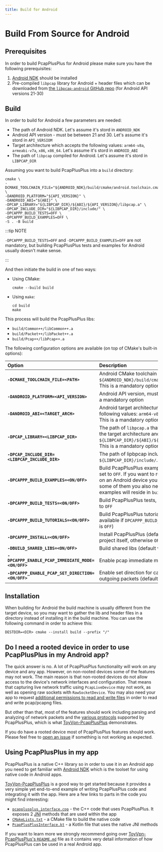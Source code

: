 ```yaml
---
title: Build for Android
---
```


# Build From Source for Android

## Prerequisites

In order to build PcapPlusPlus for Android please make sure you have the following prerequisites:

1. [Android NDK](https://developer.android.com/ndk) should be installed
2. Pre-compiled `libpcap` library for Android + header files which can be downloaded from [the `libpcap-android` GitHub repo](https://github.com/seladb/libpcap-android) (for Android API versions 21-30)

## Build

In order to build for Android a few parameters are needed:

- The path of Android NDK. Let's assume it's stord in `ANDROID_NDK`
- Android API version - must be between 21 and 30. Let's assume it's stord in `API_VERSIOM`
- Target architecture which accepts the following values: `arm64-v8a`, `armeabi-v7a`, `x86`, `x86_64`. Let's assume it's stord in `ANDROID_ABI`
- The path of `libpcap` compiled for Android. Let's assume it's stord in `LIBPCAP_DIR`

Assuming you want to build PcapPlusPlus into a `build` directory:

```shell
cmake \
-DCMAKE_TOOLCHAIN_FILE="${ANDROID_NDK}/build/cmake/android.toolchain.cmake" \
-DANDROID_PLATFORM="${API_VERSION}" \
-DANDROID_ABI="${ABI}" \
-DPCAP_LIBRARY="${LIBPCAP_DIR}/${ABI}/${API_VERSION}/libpcap.a" \
-DPCAP_INCLUDE_DIR="${LIBPCAP_DIR}/include/" \
-DPCAPPP_BUILD_TESTS=OFF \
-DPCAPPP_BUILD_EXAMPLES=OFF \
-S . -B build
```

:::tip NOTE

`-DPCAPPP_BUILD_TESTS=OFF` and `-DPCAPPP_BUILD_EXAMPLES=OFF` are not mandatory, but building PcapPlusPlus tests and examples for Android usually doesn't make sense.

:::

And then initiate the build in one of two ways:

- Using CMake:
  ```shell
  cmake --build build
  ```
- Using `make`:
  ```shell
  cd build
  make
  ```

This process will build the PcapPlusPlus libs:

- `build/Common++/libCommon++.a`
- `build/Packet++/libPacket++.a`
- `build/Pcap++/libPcap++.a`

The following configuration options are available (on top of CMake's built-in options):

| Option                                             | Description                                                                                                                                                                                                                                                                 |
| :------------------------------------------------- | :-------------------------------------------------------------------------------------------------------------------------------------------------------------------------------------------------------------------------------------------------------------------------- |
| **`-DCMAKE_TOOLCHAIN_FILE=<PATH>`**                | Android CMake toolchain file, usuaully resides in: `${ANDROID_NDK}/build/cmake/android.toolchain.cmake`. This is a mandatory option                                                                                                                                         |
| **`-DANDROID_PLATFORM=<API_VERSION>`**             | Android API version, must be between 21 and. . This is a mandatory option                                                                                                                                                                                                   |
| **`-DANDROID_ABI=<TARGET_ARCH>`**                  | Android target architecture which accepts one of the following values: `arm64-v8a`, `armeabi-v7a`, `x86`, `x86_64`. This is a mandatory option                                                                                                                              |
| **`-DPCAP_LIBRARY=<LIBPCAP_DIR>`**                 | The path of `libpcap.a` that is compiled for Android with the target architecture and API version, for example: `${LIBPCAP_DIR}/${ABI}/${API_VERSION}/libpcap.a`. This is a mandatory option                                                                                |
| **`-DPCAP_INCLUDE_DIR=<LIBPCAP_INCLUDE_DIR>`**     | The path of lipbpcap include files, for example: `${LIBPCAP_DIR}/include/`. This is a mandatory option                                                                                                                                                                      |
| **`-DPCAPPP_BUILD_EXAMPLES=<ON/OFF>`**             | Build PcapPlusPlus examples, in most cases should be set to `OFF`. If you want to run [PcapPlusPlus examples](../examples) on an Android device you need shell access, and for some of them you also need a rooted device. The examples will reside in `build/examples_bin` |
| **`-DPCAPPP_BUILD_TESTS=<ON/OFF>`**                | Build PcapPlusPlus tests, in most cases should be set to `OFF`                                                                                                                                                                                                              |
| **`-DPCAPPP_BUILD_TUTORIALS=<ON/OFF>`**            | Build PcapPlusPlus tutorials. This option is only available if `DPCAPPP_BUILD_EXAMPLES=ON` (default value is `OFF`)                                                                                                                                                         |
| **`-DPCAPPP_INSTALL=<ON/OFF>`**                    | Install PcapPlusPlus (default value is `ON` if building the project itself, otherwise `OFF`)                                                                                                                                                                                |
| **`-DBUILD_SHARED_LIBS=<ON/OFF>`**                 | Build shared libs (default value is `OFF`)                                                                                                                                                                                                                                  |
| **`-DPCAPPP_ENABLE_PCAP_IMMEDIATE_MODE=<ON/OFF>`** | Enable pcap immediate mode (default value is `OFF`)                                                                                                                                                                                                                         |
| **`-DPCAPPP_ENABLE_PCAP_SET_DIRECTION=<ON/OFF>`**  | Enable set direction for capturing incoming or outgoing packets (default value is `OFF`)                                                                                                                                                                                    |

## Installation

When building for Android the build machine is usually different from the target device, so you may want to gather the lib and header files in a directory instead of installing it in the build machine.
You can use the following command in order to achieve this:

```shell
DESTDIR=<DIR> cmake --install build --prefix "/"
```

## Do I need a rooted device in order to use PcapPlusPlus in my Android app?


The quick answer is no. A lot of PcapPlusPlus functionality will work on any device and any app. However, on non-rooted devices some of the features may not work. The main reason is that non-rooted devices do not allow access to the device's network interfaces and configuration. That means that capturing live network traffic using <APIDocsLink relativePath="/classpcpp_1_1_pcap_live_device.html">`PcapLiveDevice`</APIDocsLink> may not work, as well as opening raw sockets with <APIDocsLink relativePath="/classpcpp_1_1_raw_socket_device.html">`RawSocketDevice`</APIDocsLink>. You may also need your app to request [additional permissions to read and write files](https://developer.android.com/training/data-storage) in order to read and write pcap/pcapng files.

But other than that, most of the features should work including parsing and analyzing of network packets and the [various protocols](../features#supported-network-protocols) supported by PcapPlusPlus, which is what [ToyVpn-PcapPlusPlus](https://github.com/seladb/ToyVpn-PcapPlusPlus) demonstrates.

If you do have a rooted device most of PcapPlusPlus features should work. Please feel free to [open an issue](https://github.com/seladb/PcapPlusPlus/issues) if something is not working as expected.

## Using PcapPlusPlus in my app

PcapPlusPlus is a native C++ library so in order to use it in an Android app you need to get familiar with [Android NDK](https://developer.android.com/ndk) which is the toolset for using native code in Android apps.

[ToyVpn-PcapPlusPlus](https://github.com/seladb/ToyVpn-PcapPlusPlus) is a good way to get started because it provides a very simple yet end-to-end example of writing PcapPlusPlus code and integrating it with the app. Here are a few links to parts in the code you might find interesting:

- [`pcapplusplus_interface.cpp`](https://github.com/seladb/ToyVpn-PcapPlusPlus/blob/master/app/src/main/cpp/pcapplusplus_interface.cpp) - the C++ code that uses PcapPlusPlus. It exposes 2 [JNI](https://developer.android.com/training/articles/perf-jni) methods that are used within the app
- [`CMakeLists.txt`](https://github.com/seladb/ToyVpn-PcapPlusPlus/blob/master/app/src/main/cpp/CMakeLists.txt) - a CMake file to build the native code
- [`PcapPlusPlusInterface.kt`](https://github.com/seladb/ToyVpn-PcapPlusPlus/blob/master/app/src/main/java/com/example/android/pcapplusplus/PcapPlusPlusInterface.kt) - a Kotlin file that uses the native JNI methods

If you want to learn more we strongly recommend going over [ToyVpn-PcapPlusPlus's `README.md`](https://github.com/seladb/ToyVpn-PcapPlusPlus/blob/master/README.md) file as it contains very detail information of how PcapPlusPlus can be used in a real Android app.
